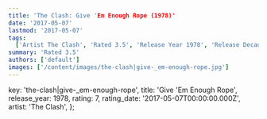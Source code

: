 ```yaml
---
title: 'The Clash: Give 'Em Enough Rope (1978)'
date: '2017-05-07'
lastmod: '2017-05-07'
tags:
  ['Artist The Clash', 'Rated 3.5', 'Release Year 1978', 'Release Decade 1970']
summary: 'Rated 3.5'
authors: ['default']
images: ['/content/images/the-clash|give-_em-enough-rope.jpg']
---
```


  key: 'the-clash|give-_em-enough-rope',
  title: 'Give 'Em Enough Rope',
  release_year: 1978,
  rating: 7,
  rating_date: '2017-05-07T00:00:00.000Z',
  artist: 'The Clash',
};

<MusicRating data={data} />
